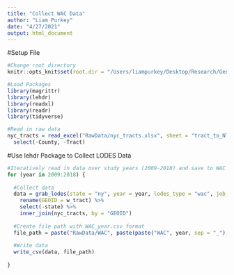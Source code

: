 ```yaml
---
title: "Collect WAC Data"
author: "Liam Purkey"
date: "4/27/2021"
output: html_document
---
```


#Setup File

```r
#Change root directory
knitr::opts_knit$set(root.dir = "/Users/liampurkey/Desktop/Research/Gentrification")
```

```r
#Load Packages
library(magrittr)
library(lehdr)
library(readxl)
library(readr)
library(tidyverse)
```

```r
#Read in raw data
nyc_tracts = read_excel("RawData/nyc_tracts.xlsx", sheet = "tract_to_NTA", col_types = "text") %>%
  select(-County, -Tract)
```

#Use lehdr Package to Collect LODES Data

```r
#Iteratively read in data over study years (2009-2018) and save to WAC folder in RawData
for (year in 2009:2018) {
  
  #Collect data
  data = grab_lodes(state = "ny", year = year, lodes_type = "wac", job_type = "JT02", segment = "S000", agg_geo = "tract") %>%
    rename(GEOID = w_tract) %>%
    select(-state) %>%
    inner_join(nyc_tracts, by = "GEOID")
  
  #Create file path with WAC_year.csv format
  file_path = paste("RawData/WAC", paste(paste("WAC", year, sep = "_"), "csv", sep = "."), sep = "/") 
  
  #Write data
  write_csv(data, file_path)
  
}
```



